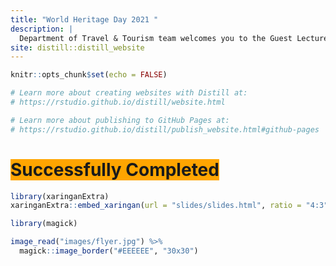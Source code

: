 ```yaml
---
title: "World Heritage Day 2021 "
description: |
  Department of Travel & Tourism team welcomes you to the Guest Lecture Series (12-17 April, 2021).
site: distill::distill_website
---
```


```r
knitr::opts_chunk$set(echo = FALSE)

# Learn more about creating websites with Distill at:
# https://rstudio.github.io/distill/website.html

# Learn more about publishing to GitHub Pages at:
# https://rstudio.github.io/distill/publish_website.html#github-pages

```

# <span style="background-color: orange;">Successfully Completed</span>

```r
library(xaringanExtra)
xaringanExtra::embed_xaringan(url = "slides/slides.html", ratio = "4:3", max_width = 600)
```

```r
library(magick)

image_read("images/flyer.jpg") %>% 
  magick::image_border("#EEEEEE", "30x30")
```


